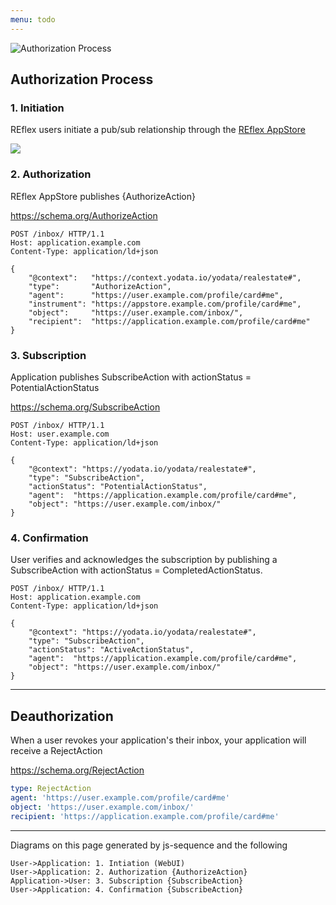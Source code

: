 ```yaml
---
menu: todo
---
```


![Authorization Process](/hsf/img/auth-process.svg)

## Authorization Process

### 1. Initiation

REflex users initiate a pub/sub relationship through the [REflex AppStore](https://reflex-ui.yodata.me/)

![](../img/appstore-switch-ui.png)

### 2. Authorization

REflex AppStore publishes {AuthorizeAction}

https://schema.org/AuthorizeAction

```http
POST /inbox/ HTTP/1.1
Host: application.example.com
Content-Type: application/ld+json

{
    "@context":   "https://context.yodata.io/yodata/realestate#",
    "type":       "AuthorizeAction",
    "agent": 	  "https://user.example.com/profile/card#me",
    "instrument": "https://appstore.example.com/profile/card#me",
	"object":     "https://user.example.com/inbox/",
	"recipient":  "https://application.example.com/profile/card#me"
}
```

### 3. Subscription

Application publishes SubscribeAction with actionStatus = PotentialActionStatus

https://schema.org/SubscribeAction

```http
POST /inbox/ HTTP/1.1
Host: user.example.com
Content-Type: application/ld+json

{
	"@context": "https://yodata.io/yodata/realestate#",
	"type": "SubscribeAction",
	"actionStatus": "PotentialActionStatus",
	"agent":  "https://application.example.com/profile/card#me",
    "object": "https://user.example.com/inbox/"
}
```

### 4. Confirmation

User verifies and acknowledges the subscription by publishing a SubscribeAction with actionStatus = CompletedActionStatus.

```http
POST /inbox/ HTTP/1.1
Host: application.example.com
Content-Type: application/ld+json

{
	"@context": "https://yodata.io/yodata/realestate#",
	"type": "SubscribeAction",
	"actionStatus": "ActiveActionStatus",
	"agent":  "https://application.example.com/profile/card#me",
    "object": "https://user.example.com/inbox/"
}
```



----

## Deauthorization

When a user revokes your application's their inbox, your application will receive a RejectAction

https://schema.org/RejectAction

```yaml
type: RejectAction
agent: 'https://user.example.com/profile/card#me'
object: 'https://user.example.com/inbox/'
recipient: 'https://application.example.com/profile/card#me'
```

---

Diagrams on this page generated by js-sequence and the following

```sequence
User->Application: 1. Intiation (WebUI)
User->Application: 2. Authorization {AuthorizeAction}
Application->User: 3. Subscription {SubscribeAction}
User->Application: 4. Confirmation {SubscribeAction}
```
